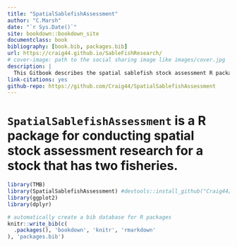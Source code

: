 ```yaml
--- 
title: "SpatialSablefishAssessment"
author: "C.Marsh"
date: "`r Sys.Date()`"
site: bookdown::bookdown_site
documentclass: book
bibliography: [book.bib, packages.bib]
url: https://craig44.github.io/SableFishResearch/
# cover-image: path to the social sharing image like images/cover.jpg
description: |
  This Gitbook describes the spatial sablefish stock assessment R package and how to use it
link-citations: yes
github-repo: https://github.com/Craig44/SpatialSablefishAssessment
---
```


# `SpatialSablefishAssessment` is a R package for conducting spatial stock assessment research for a stock that has two fisheries.



```r
library(TMB)
library(SpatialSablefishAssessment) #devtools::install_github("Craig44/SpatialSablefishAssessment")
library(ggplot2)
library(dplyr)
```




```r
# automatically create a bib database for R packages
knitr::write_bib(c(
  .packages(), 'bookdown', 'knitr', 'rmarkdown'
), 'packages.bib')
```

